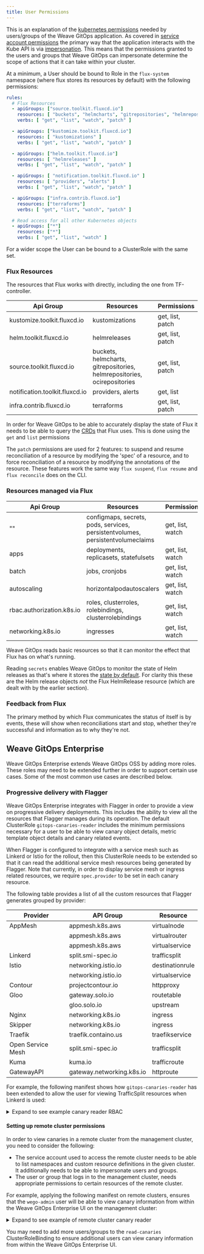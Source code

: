```yaml
---
title: User Permissions
---
```


This is an explanation of the [kubernetes permissions](https://kubernetes.io/docs/reference/access-authn-authz/rbac/)
needed by users/groups of the Weave GitOps application. As covered in
[service account permissions](service-account-permissions.mdx)
the primary way that the application interacts with the Kube API is via [impersonation](https://kubernetes.io/docs/reference/access-authn-authz/authentication/#user-impersonation).
This means that the permissions granted to the users and groups that Weave GitOps
can impersonate determine the scope of actions that it can take within your cluster.

At a minimum, a User should be bound to Role in the `flux-system` namespace (where
flux stores its resources by default) with the following permissions:

```yaml
rules:
  # Flux Resources
  - apiGroups: ["source.toolkit.fluxcd.io"]
    resources: [ "buckets", "helmcharts", "gitrepositories", "helmrepositories", "ocirepositories" ]
    verbs: [ "get", "list", "watch", "patch" ]

  - apiGroups: ["kustomize.toolkit.fluxcd.io"]
    resources: [ "kustomizations" ]
    verbs: [ "get", "list", "watch", "patch" ]

  - apiGroups: ["helm.toolkit.fluxcd.io"]
    resources: [ "helmreleases" ]
    verbs: [ "get", "list", "watch", "patch" ]

  - apiGroups: [ "notification.toolkit.fluxcd.io" ]
    resources: [ "providers", "alerts" ]
    verbs: [ "get", "list", "watch", "patch" ]

  - apiGroups: ["infra.contrib.fluxcd.io"]
    resources: ["terraforms"]
    verbs: [ "get", "list", "watch", "patch" ]

  # Read access for all other Kubernetes objects
  - apiGroups: ["*"]
    resources: ["*"]
    verbs: [ "get", "list", "watch" ]
```

For a wider scope the User can be bound to a ClusterRole with the same set.

### Flux Resources

The resources that Flux works with directly, including the one from TF-controller.

| Api Group                      | Resources                                                               | Permissions      |
| ------------------------------ | ----------------------------------------------------------------------- | ---------------- |
| kustomize.toolkit.fluxcd.io    | kustomizations                                                          | get, list, patch |
| helm.toolkit.fluxcd.io         | helmreleases                                                            | get, list, patch |
| source.toolkit.fluxcd.io       | buckets, helmcharts, gitrepositories, helmrepositories, ocirepositories | get, list, patch |
| notification.toolkit.fluxcd.io | providers, alerts                                                       | get, list        |
| infra.contrib.fluxcd.io        | terraforms                                                              | get, list, patch |

In order for Weave GitOps to be able to accurately display the state of Flux it
needs to be able to query the [CRDs](https://fluxcd.io/docs/components/) that Flux uses. This is done using the
`get` and `list` permissions

The `patch` permissions are used for 2 features: to suspend and resume
reconciliation of a resource by modifying the 'spec' of a resource,
and to force reconciliation of a resource by modifying the annotations
of the resource. These features work the same way `flux suspend`,
`flux resume` and `flux reconcile` does on the CLI.

### Resources managed via Flux

| Api Group                 | Resources                                                                      | Permissions      |
|---------------------------|--------------------------------------------------------------------------------|------------------|
| ""                        | configmaps, secrets, pods, services, persistentvolumes, persistentvolumeclaims | get, list, watch |
| apps                      | deployments, replicasets, statefulsets                                         | get, list, watch |
| batch                     | jobs, cronjobs                                                                 | get, list, watch |
| autoscaling               | horizontalpodautoscalers                                                       | get, list, watch |
| rbac.authorization.k8s.io | roles, clusterroles, rolebindings, clusterrolebindings                         | get, list, watch |
| networking.k8s.io         | ingresses                                                                      | get, list, watch |

Weave GitOps reads basic resources so that it can monitor the effect that Flux has
on what's running.

Reading `secrets` enables Weave GitOps to monitor the state of Helm releases
as that's where it stores the [state by default](https://helm.sh/docs/faq/changes_since_helm2/#secrets-as-the-default-storage-driver).
For clarity this these are the Helm release objects _not_ the Flux HelmRelease
resource (which are dealt with by the earlier section).

### Feedback from Flux

The primary method by which Flux communicates the status of itself is by events,
these will show when reconciliations start and stop, whether they're successful
and information as to why they're not.

## Weave GitOps Enterprise <TierLabel tiers="Enterprise" />

Weave GitOps Enterprise extends Weave GitOps OSS by adding more roles. These roles may need to be extended further in order to support certain use cases. Some of the most common use cases are described below.

### Progressive delivery with Flagger

Weave GitOps Enterprise integrates with Flagger in order to provide a view on progressive delivery deployments. This includes the ability to view all the resources that Flagger manages during its operation. The default ClusterRole `gitops-canaries-reader` includes the minimum permissions necessary for a user to be able to view canary object details, metric template object details and canary related events.

When Flagger is configured to integrate with a service mesh such as Linkerd or Istio for the rollout, then this ClusterRole needs to be extended so that it can read the additional service mesh resources being generated by Flagger. Note that currently, in order to display service mesh or ingress related resources, we require `spec.provider` to be set in each canary resource.

The following table provides a list of all the custom resources that Flagger generates grouped by provider:

| Provider          | API Group                 | Resource        |
| ---               | ---                       | ---             |
| AppMesh           | appmesh.k8s.aws           | virtualnode     |
|                   | appmesh.k8s.aws           | virtualrouter   |
|                   | appmesh.k8s.aws           | virtualservice  |
| Linkerd           | split.smi-spec.io         | trafficsplit    |
| Istio             | networking.istio.io       | destinationrule |
|                   | networking.istio.io       | virtualservice  |
| Contour           | projectcontour.io         | httpproxy       |
| Gloo              | gateway.solo.io           | routetable      |
|                   | gloo.solo.io              | upstream        |
| Nginx             | networking.k8s.io         | ingress         |
| Skipper           | networking.k8s.io         | ingress         |
| Traefik           | traefik.containo.us       | traefikservice  |
| Open Service Mesh | split.smi-spec.io         | trafficsplit    |
| Kuma              | kuma.io                   | trafficroute    |
| GatewayAPI        | gateway.networking.k8s.io | httproute       |

For example, the following manifest shows how `gitops-canaries-reader` has been extended to allow the user for viewing TrafficSplit resources when Linkerd is used:

<details><summary>Expand to see example canary reader RBAC</summary>

```yaml title="gitops-canaries-reader.yaml"
apiVersion: rbac.authorization.k8s.io/v1
kind: ClusterRole
metadata:
  name: gitops-canaries-reader
rules:
- apiGroups:
  - flagger.app
  resources:
  - canaries
  - metrictemplates
  verbs:
  - get
  - list
- apiGroups:
  - ""
  resources:
  - events
  verbs:
  - get
  - watch
  - list
# Additional permissions for Linkerd resources are added below
- apiGroups:
  - split.smi-spec.io
  resources:
  - trafficsplits
  verbs:
  - get
  - list
```

</details>

#### Setting up remote cluster permissions

In order to view canaries in a remote cluster from the management cluster, you need to consider the following:
- The service account used to access the remote cluster needs to be able to list namespaces and custom resource definitions in the given cluster. It additionally needs to be able to impersonate users and groups.
- The user or group that logs in to the management cluster, needs appropriate permissions to certain resources of the remote cluster.

For example, applying the following manifest on remote clusters, ensures that the `wego-admin` user will be able to view canary information from within the Weave GitOps Enterprise UI on the management cluster:

<details><summary>Expand to see example of remote cluster canary reader</summary>

```yaml title="remote-cluster-service-user-rbac.yaml"
apiVersion: rbac.authorization.k8s.io/v1
kind: ClusterRole
metadata:
  name: user-groups-impersonator
rules:
  - apiGroups: [""]
    resources: ["users", "groups"]
    verbs: ["impersonate"]
  - apiGroups: [""]
    resources: ["namespaces"]
    verbs: ["get", "list"]
  - apiGroups: ["apiextensions.k8s.io"]
    resources: ["customresourcedefinitions"]
    verbs: ["get", "list"]
---
apiVersion: rbac.authorization.k8s.io/v1
kind: ClusterRoleBinding
metadata:
  name: impersonate-user-groups
subjects:
  - kind: ServiceAccount
    name: remote-cluster-01  # Service account created in remote cluster
    namespace: default
roleRef:
  kind: ClusterRole
  name: user-groups-impersonator
  apiGroup: rbac.authorization.k8s.io
---
apiVersion: rbac.authorization.k8s.io/v1
kind: ClusterRole
metadata:
  name: canary-reader
rules:
  - apiGroups: [""]
    resources: [ "events", "services" ]
    verbs: [ "get", "list", "watch" ]
  - apiGroups: [ "apps" ]
    resources: [ "*" ]
    verbs: [ "get", "list" ]
  - apiGroups: [ "autoscaling" ]
    resources: [ "*" ]
    verbs: [ "get", "list" ]
  - apiGroups: [ "flagger.app" ]
    resources: [ "canaries", "metrictemplates"]
    verbs: [ "get", "list", "watch" ]
  - apiGroups: [ "helm.toolkit.fluxcd.io" ]
    resources: [ "helmreleases" ]
    verbs: [ "get", "list" ]
  - apiGroups: [ "kustomize.toolkit.fluxcd.io" ]
    resources: [ "kustomizations" ]
    verbs: [ "get", "list" ]
  - apiGroups: [ "source.toolkit.fluxcd.io" ]
    resources: [ "buckets", "helmcharts", "gitrepositories", "helmrepositories", "ocirepositories" ]
    verbs: [ "get", "list" ]
---
apiVersion: rbac.authorization.k8s.io/v1
kind: ClusterRoleBinding
metadata:
  name: read-canaries
subjects:
- kind: User
  name: wego-admin    # User logged in management cluster, impersonated via service account
  apiGroup: rbac.authorization.k8s.io
roleRef:
  kind: ClusterRole
  name: canary-reader
  apiGroup: rbac.authorization.k8s.io
```

</details>

You may need to add more users/groups to the `read-canaries` ClusterRoleBinding to ensure additional users can view canary information from within the Weave GitOps Enterprise UI.
